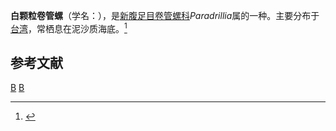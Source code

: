 {{Speciesbox
| taxon = Paradrillia consimilis
| binomial_authority = (E. A. Smith, 1879)
}}
'''白颗粒卷管螺'''（学名：''{{lang|la|Paradrillia consimilis}}''），是[[新腹足目|新腹足目]][[卷管螺科|卷管螺科]]''Paradrillia''属的一种。主要分布于[[台湾|台湾]]，常栖息在泥沙质海底。<ref>{{cite web|url=http://shell.sinica.edu.tw/chinese/shellbase_detail.php?science_no=1421|title=国际贝库：白颗粒卷管螺|publisher=台湾贝类资料库|accessdate=2009-08-11|archive-date=2016-03-04|archive-url=https://web.archive.org/web/20160304105629/http://shell.sinica.edu.tw/chinese/shellbase_detail.php?science_no=1421|dead-url=no}}</ref>

== 参考文献 ==
{{reflist}}
{{Taxonbar|from=Q1602724}}

[[Category:捲管螺科|B]]
[[Category:_1879年描述的动物|B]]


{{软体动物小作品}}